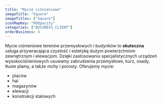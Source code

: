 ```yaml
---
title: "Mycie ciśnieniowe"
imageTitle: "Square"
imageTitles: ["Square"]
iconMapKey: "MdOpacity"
categories: ["BUSINESS_CLIENT"]
orderBusiness: 4
---
```


Mycie ciśnieniowe terenów przemysłowych i&nbsp;budynków to **skuteczna** usługa przywracająca czystość i&nbsp;estetykę dużym powierzchniom zewnętrznym i&nbsp;elewacjom. Dzięki zastosowaniu specjalistycznych urządzeń wysokociśnieniowych usuwamy zabrudzenia przemysłowe, kurz, osady, tłuste plamy, a&nbsp;także mchy i&nbsp;porosty.
Oferujemy mycie:

- placów
- hal
- magazynów
- elewacji
- konstrukcji stalowych
